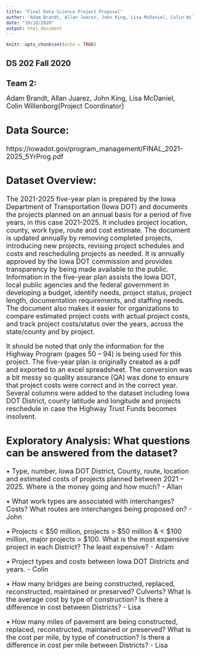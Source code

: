 ```yaml
---
title: "Final Data Science Project Proposal"
author: "Adam Brandt, Allan Juarez, John King, Lisa McDaniel, Colin Willenborg "
date: "10/18/2020"
output: html_document
---
```


```r
knitr::opts_chunk$set(echo = TRUE)
```

## **DS 202 Fall 2020**
## **Team 2:**	

<font size = "4">
Adam Brandt, Allan Juarez, John King, Lisa McDaniel, Colin Willenborg(Project Coordinator)
		
## **Data Source:**

<font size = "4"> https://iowadot.gov/program_management/FINAL_2021-2025_5YrProg.pdf

## **Dataset Overview:**
The 2021-2025 five-year plan is prepared by the Iowa Department of Transportation (Iowa DOT) and documents the projects planned on an annual basis for a period of five years, in this case 2021-2025.  It includes project location, county, work type, route and cost estimate.  The document is updated annually by removing completed projects, introducing new projects, revising project schedules and costs and rescheduling projects as needed.  It is annually approved by the Iowa DOT commission and provides transparency by being made available to the public.  Information in the five-year plan assists the Iowa DOT, local public agencies and the federal government in developing a budget, identify needs, project status, project length, documentation requirements, and staffing needs.  The document also makes it easier for organizations to compare estimated project costs with actual project costs, and track project costs/status over the years, across the state/county and by project.

It should be noted that only the information for the Highway Program (pages 50 – 94) is being used for this project.  The five-year plan is originally created as a pdf and exported to an excel spreadsheet.  The conversion was a bit messy so quality assurance (QA) was done to ensure that project costs were correct and in the correct year.  Several columns were added to the dataset including Iowa DOT District, county latitude and longitude and projects reschedule in case the Highway Trust Funds becomes insolvent. 

## **Exploratory Analysis:** What questions can be answered from the dataset?

•	Type, number, Iowa DOT District, County, route, location and estimated costs of projects planned between 2021 – 2025.  Where is the money going and how much? - Allan

•	What work types are associated with interchanges?  Costs? What routes are interchanges being proposed on?  - John

•	Projects < $50 million, projects > $50 million & < $100 million, major projects > $100.  What is the most expensive project in each District?  The least expensive?  - Adam

•	Project types and costs between Iowa DOT Districts and years. - Colin 

•	How many bridges are being constructed, replaced, reconstructed, maintained or   preserved? Culverts? What is the average cost by type of construction?  Is there a difference in cost between Districts? - Lisa

•	How many miles of pavement are being constructed, replaced, reconstructed, maintained or preserved? What is the cost per mile, by type of construction?  Is there a difference in cost per mile between Districts? - Lisa
